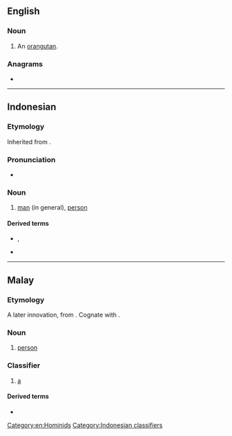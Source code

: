==English==

===Noun===
{{en-noun}}

# An [[orangutan]].

===Anagrams===
* {{anagrams|en|a=agnor|Angor|Garon|Goran|Grano|Ragon|Rogan|Ronga|angor|argon|groan|nagor|organ|rango}}

[[Category:en:Hominids]]

----

==Indonesian==

===Etymology===
Inherited from {{inh|id|ms|orang}}.

===Pronunciation===
* {{IPA|id|/o.raŋ/}}

===Noun===
{{id-noun|pl=orang-orang|pl2=para orang}}

# [[man]] (in general), [[person]]

====Derived terms====
* {{l|id|orang utan}}, {{l|id|orang hutan}}
* {{l|id|seorang}}

[[Category:Indonesian classifiers]]

----

==Malay==

===Etymology===
A later innovation, from {{w|Western Malayo-Polynesian language}} {{m|poz-pro|*uRaŋ}}. Cognate with {{cog|jv|wong}}.

===Noun===
{{ms-noun|pl=-|j=اورڠ}}

# [[person]]

===Classifier===
{{ms-classifier}}

# [[a]] {{n-g|(for people)}}

====Derived terms====
* {{l|ms|orang utan}}